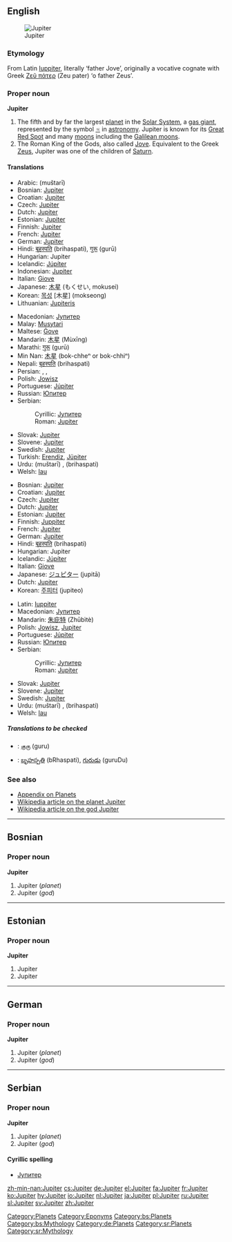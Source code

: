{{wikipedia}}
{{see|Júpiter}}
==English==
[[Image:Jupiter.jpg|thumb|Jupiter]]

===Etymology===
From Latin [[Iuppiter]], literally ‘father Jove’, originally a vocative cognate with Greek [[Ζεύς πάτερ|Ζεῦ πάτερ]] (Zeu pater) ‘o father Zeus’.

===Proper noun===
'''Jupiter'''

# The fifth and by far the largest [[planet]] in the [[Solar System]], a [[gas giant]], represented by the symbol [[♃]] in [[astronomy]]. Jupiter is known for its [[Great Red Spot]] and many [[moon]]s including the [[Galilean moons]].
# The Roman King of the Gods, also called [[Jove]]. Equivalent to the Greek [[Zeus]], Jupiter was one of the children of [[Saturn]].

====Translations====
{{trans-top|planet}}
*Arabic: {{ARchar|[[مشتري|مُشْتَرِي]]}} (muštarī)
*Bosnian: [[#Bosnian|Jupiter]] {{m}}
*Croatian: [[#Croatian|Jupiter]] {{m}}
*Czech: [[#Czech|Jupiter]] {{m}}
*Dutch: [[#Dutch|Jupiter]]
*Estonian: [[#Estonian|Jupiter]]
*Finnish: [[#Finnish|Jupiter]]
*French: [[#French|Jupiter]] {{f}}
*German: [[#German|Jupiter]] {{m}}
*Hindi: [[बृहस्पति]] (brihaspati), [[गुरू]] (gurū)
*Hungarian: Jupiter
*Icelandic: [[Júpíter]] {{m}}
*Indonesian: [[#Indonesian|Jupiter]]
*Italian: [[Giove]]
*Japanese: [[木星]] (もくせい, mokusei)
*Korean: [[목성]] [木星] (mokseong)
*Lithuanian: [[Jupiteris]] {{m}}
{{trans-mid}}
*Macedonian: [[Јупитер]] {{m}}
*Malay: [[Musytari]]
*Maltese: [[Ġove]]
*Mandarin: [[木星]] (Mùxīng)
*Marathi: [[गुरू]] (gurū)
*Min Nan: [[木星]] (bo{{unicode|̍}}k-chheⁿ or bo{{unicode|̍}}k-chhiⁿ)
*Nepali: [[बृहस्पति]] (brihaspati)
*Persian: {{FAchar|[[برجیس]]}}, {{FAchar|[[مشتری]]}}, {{FAchar|[[هرمز]]}}
*Polish: [[Jowisz]] {{m}}
*Portuguese: [[Júpiter]] {{m}}
*Russian: [[Юпитер]] {{m}}
*Serbian:
*:Cyrillic: [[Јупитер]] {{m}}
*:Roman: [[#Serbian|Jupiter]] {{m}}
*Slovak: [[Jupiter#Slovak|Jupiter]] {{m}}
*Slovene: [[#Slovene|Jupiter]] {{m}}
*Swedish: [[#Swedish|Jupiter]]
*Turkish: [[Erendiz]], [[Jüpiter]]
*Urdu: {{URchar|[[مشتری]]}} (muštarī) {{m}}, {{URchar|[[برہسپت]]}} (brihaspati) {{m}}
*Welsh: [[Iau]] {{m}}
{{trans-bottom}}

{{trans-top|god}}
*Bosnian: [[#Bosnian|Jupiter]] {{m}}
*Croatian: [[#Croatian|Jupiter]] {{m}}
*Czech: [[#Czech|Jupiter]] {{m}}
*Dutch: [[#Dutch|Jupiter]]
*Estonian: [[#Estonian|Jupiter]]
*Finnish: [[Juppiter]]
*French: [[#French|Jupiter]] {{m}}
*German: [[#German|Jupiter]] {{m}}
*Hindi: [[बृहस्पति]] (brihaspati)
*Hungarian: Jupiter
*Icelandic: [[Júpíter]] {{m}}
*Italian: [[Giove]]
*Japanese: [[ジュピター]] (jupitā)
*Dutch: [[#Dutch|Jupiter]]
*Korean: [[주피터]] (jupiteo)
{{trans-mid}}
*Latin: [[Iuppiter]] {{m}}
*Macedonian: [[Јупитер]] {{m}}
*Mandarin: [[朱庇特]] (Zhūbìtè)
*Polish: [[Jowisz]], [[#Polish|Jupiter]] {{m}}
*Portuguese: [[Júpiter]] {{m}}
*Russian: [[Юпитер]] {{m}}
*Serbian:
*:Cyrillic: [[Јупитер]] {{m}}
*:Roman: [[#Serbian|Jupiter]] {{m}}
*Slovak: [[Jupiter#Slovak|Jupiter]] {{m}}
*Slovene: [[#Slovene|Jupiter]] {{m}}
*Swedish: [[#Swedish|Jupiter]]
*Urdu: {{URchar|[[مشتری]]}} (muštarī) {{m}}, {{URchar|[[برہسپت]]}} (brihaspati) {{m}}
*Welsh: [[Iau]] {{m}}
{{trans-bottom}}

=====Translations to be checked=====
{{checktrans}}
*{{ttbc|Tamil}}: [[குரு]] (guru)
*{{ttbc|Telugu}}: [[బృహస్పతి]] (bRhaspati), [[గురుడు]] (guruDu)

===See also===
*[[Appendix:Planets|Appendix on Planets]]
*[[w:Jupiter| Wikipedia article on the planet Jupiter]]
*[[w:Jupiter (god)| Wikipedia article on the god Jupiter]]

[[Category:Planets]]
[[Category:Eponyms]]

----

==Bosnian==

===Proper noun===
'''Jupiter''' {{m}}

# Jupiter (''planet'')
# Jupiter (''god'')

[[Category:bs:Planets]]
[[Category:bs:Mythology]]

----

==Estonian==

===Proper noun===
'''Jupiter'''

# Jupiter {{et-planet}}
# Jupiter {{et-god}}

{{planeedid}}

----

==German==

===Proper noun===
'''Jupiter''' {{m}}

# Jupiter (''planet'')
# Jupiter (''god'')

[[Category:de:Planets]]

----

==Serbian==

===Proper noun===
'''Jupiter''' {{m}}

# Jupiter (''planet'')
# Jupiter (''god'')

====Cyrillic spelling====
*[[Јупитер]]

[[Category:sr:Planets]]
[[Category:sr:Mythology]]

[[zh-min-nan:Jupiter]]
[[cs:Jupiter]]
[[de:Jupiter]]
[[el:Jupiter]]
[[fa:Jupiter]]
[[fr:Jupiter]]
[[ko:Jupiter]]
[[hy:Jupiter]]
[[io:Jupiter]]
[[nl:Jupiter]]
[[ja:Jupiter]]
[[pl:Jupiter]]
[[ru:Jupiter]]
[[sl:Jupiter]]
[[sv:Jupiter]]
[[zh:Jupiter]]